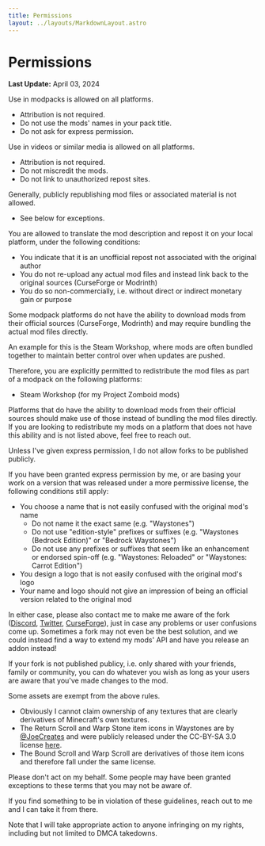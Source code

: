 ```yaml
---
title: Permissions
layout: ../layouts/MarkdownLayout.astro
---
```


# Permissions

**Last Update:** April 03, 2024

<div class="grid lg:grid-cols-3 gap-2">

<PermissionBadge label="Modpacks" icon="mdi:check-circle" iconClass="text-green-600">
Use in modpacks is allowed on all platforms.

- Attribution is not required.
- Do not use the mods' names in your pack title.
- Do not ask for express permission.
</PermissionBadge>

<PermissionBadge label="Media" icon="mdi:check-circle" iconClass="text-green-600">
Use in videos or similar media is allowed on all platforms.

- Attribution is not required.
- Do not miscredit the mods.
- Do not link to unauthorized repost sites.
</PermissionBadge>

<PermissionBadge label="Republishing" icon="mdi:cancel" iconClass="text-red-600">
Generally, publicly republishing mod files or associated material is not allowed.

- See below for exceptions.
</PermissionBadge>

</div>

<div class="grid gap-4 mt-4">
<PermissionCard label="Republishing on Localized Platforms (such as Chinese mod forums)" icon="mdi:translate" iconClass="text-yellow-600" class="mt-5">
You are allowed to translate the mod description and repost it on your local platform, under the following conditions:

- You indicate that it is an unofficial repost not associated with the original author
- You do not re-upload any actual mod files and instead link back to the original sources (CurseForge or Modrinth)
- You do so non-commercially, i.e. without direct or indirect monetary gain or purpose
</PermissionCard>

<PermissionCard label="Rehosting mod files as part of a modpack" icon="mdi:archive-refresh" iconClass="text-yellow-600" class="mt-5">
Some modpack platforms do not have the ability to download mods from their official sources (CurseForge, Modrinth) and
may require bundling the actual mod files directly.

An example for this is the Steam Workshop, where mods are often bundled together to maintain better control over when updates are pushed.

Therefore, you are explicitly permitted to redistribute the mod files as part of a modpack on the following platforms:
- Steam Workshop (for my Project Zomboid mods)

Platforms that do have the ability to download mods from their official sources should make use of those instead of
bundling the mod files directly. If you are looking to redistribute my mods on a platform that does not have this ability and is not listed above, feel free to reach out.
</PermissionCard>

<PermissionCard label="Publishing Forks" icon="mdi:source-fork" iconClass="text-yellow-600" class="mt-5">
Unless I've given express permission, I do not allow forks to be published publicly.

If you have been granted express permission by me, or are basing your work on a version that was released under a more permissive license, the following conditions still apply:

- You choose a name that is not easily confused with the original mod's name
  - Do not name it the exact same (e.g. "Waystones")
  - Do not use "edition-style" prefixes or suffixes (e.g. "Waystones (Bedrock Edition)" or "Bedrock Waystones")
  - Do not use any prefixes or suffixes that seem like an enhancement or endorsed spin-off (e.g. "Waystones: Reloaded" or "Waystones: Carrot Edition")
- You design a logo that is not easily confused with the original mod's logo
- Your name and logo should not give an impression of being an official version related to the original mod

In either case, please also contact me to make me aware of the fork ([Discord](https://discord.gg/VAfZ2Nau6j), [Twitter](https://twitter.com/BlayTheNinth), [CurseForge](https://legacy.curseforge.com/members/blaytheninth/projects)), 
just in case any problems or user confusions come up. Sometimes a fork may not even be the best solution, and we could instead find a way to extend my mods' API and have you release an addon instead!

If your fork is not published publicy, i.e. only shared with your friends, family or community, you can do whatever you wish as long as your users are aware that you've made changes to the mod.
</PermissionCard>

<PermissionCard label="Asset Exceptions" icon="mdi:file-image" iconClass="text-yellow-600" class="mt-5">
Some assets are exempt from the above rules.

- Obviously I cannot claim ownership of any textures that are clearly derivatives of Minecraft's own textures.
- The Return Scroll and Warp Stone item icons in Waystones are by [@JoeCreates](https://twitter.com/JoeCreates)
  and were publicly released under the CC-BY-SA 3.0 license [here](https://opengameart.org/content/roguelikerpg-items).
- The Bound Scroll and Warp Scroll are derivatives of those item icons and therefore fall under the same license.
</PermissionCard>

<PermissionCard label="I found something breaking these guidelines" icon="mdi:hand-pointing-up" iconClass="text-yellow-200" class="mt-5">
Please don't act on my behalf. Some people may have been granted exceptions to these terms that you may not be aware of.

If you find something to be in violation of these guidelines, reach out to me and I can take it from there.

Note that I will take appropriate action to anyone infringing on my rights, including but not limited to DMCA takedowns.
</PermissionCard>

</div>